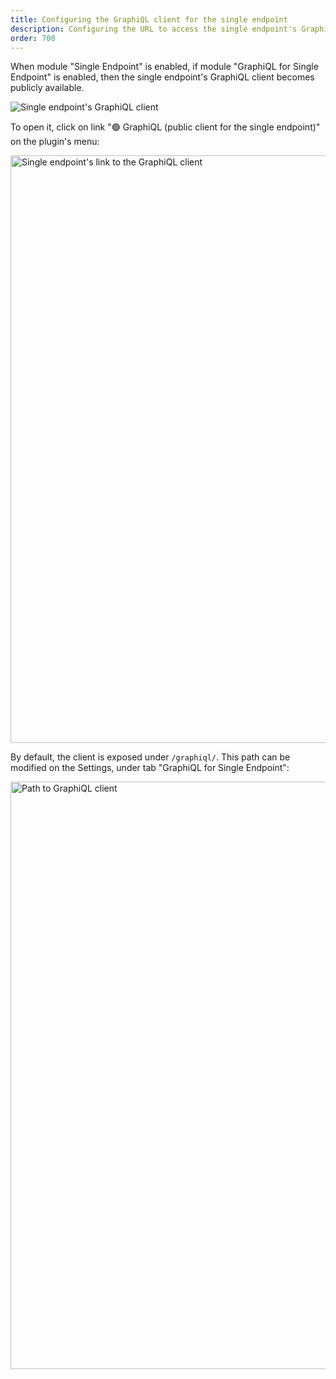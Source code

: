 ```yaml
---
title: Configuring the GraphiQL client for the single endpoint
description: Configuring the URL to access the single endpoint's GraphiQL client.
order: 700
---
```


When module "Single Endpoint" is enabled, if module "GraphiQL for Single Endpoint" is enabled, then the single endpoint's GraphiQL client becomes publicly available.

![Single endpoint's GraphiQL client](/assets/guides/upstream/single-endpoint-graphiql.png "Single endpoint's GraphiQL client")

To open it, click on link "🟢 GraphiQL (public client for the single endpoint)" on the plugin's menu:

<Image
  src="/assets/guides/upstream/single-endpoint-graphiql-link.png"
  width="1024"
  height="940"
  alt="Single endpoint's link to the GraphiQL client"
  caption="Single endpoint's link to the GraphiQL client"
/>

By default, the client is exposed under `/graphiql/`. This path can be modified on the Settings, under tab "GraphiQL for Single Endpoint":

<Image
  src="/assets/guides/upstream/settings-graphiql-for-single-endpoint.png"
  width="1024"
  height="940"
  alt="Path to GraphiQL client"
  caption="Path to GraphiQL client"
/>
